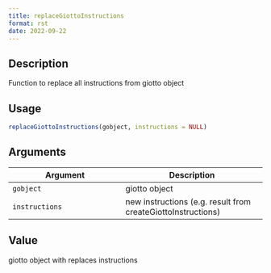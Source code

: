 ```yaml
--- 
title: replaceGiottoInstructions 
format: rst 
date: 2022-09-22 
--- 
```


## Description

Function to replace all instructions from giotto object


## Usage

```r
replaceGiottoInstructions(gobject, instructions = NULL)
```


## Arguments

Argument      |Description
------------- |----------------
`gobject`     |     giotto object
`instructions`     |     new instructions (e.g. result from createGiottoInstructions)


## Value

giotto object with replaces instructions


